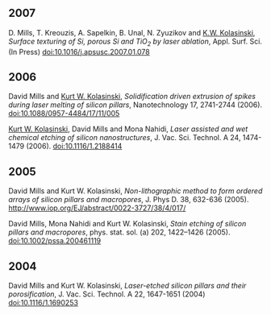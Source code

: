 == 2007 ==
D. Mills, T. Kreouzis, A. Sapelkin, B. Unal, N. Zyuzikov and [http://courses.wcupa.edu/kkolasinski/ K.W. Kolasinski], ''Surface texturing of Si, porous Si and TiO<sub>2</sub> by laser ablation'', Appl. Surf. Sci. (In Press)  [http://dx.doi.org/10.1016/j.apsusc.2007.01.078 doi:10.1016/j.apsusc.2007.01.078]

== 2006 ==
David Mills and [http://courses.wcupa.edu/kkolasinski/ Kurt W. Kolasinski], ''Solidification driven extrusion of spikes during laser melting of silicon pillars'', Nanotechnology 17, 2741-2744 (2006). [http://dx.doi.org/doi:10.1088/0957-4484/17/11/005 doi:10.1088/0957-4484/17/11/005]

[http://courses.wcupa.edu/kkolasinski/ Kurt W. Kolasinski], David Mills and Mona Nahidi, ''Laser assisted and wet chemical etching of silicon nanostructures'',  J. Vac. Sci. Technol. A 24, 1474-1479 (2006). [http://dx.doi.org/doi:10.1116/1.2188414 doi:10.1116/1.2188414]

== 2005 ==
David Mills and Kurt W. Kolasinski, ''Non-lithographic method to form ordered arrays of silicon pillars and macropores'',  J. Phys D. 38, 632-636  (2005). [http://www.iop.org/EJ/abstract/0022-3727/38/4/017/ http://www.iop.org/EJ/abstract/0022-3727/38/4/017/]

David Mills, Mona Nahidi and Kurt W. Kolasinski, ''Stain etching of silicon pillars and macropores'',  phys. stat. sol. (a)  202, 1422–1426 (2005). [http://dx.doi.org/doi:10.1002/pssa.200461119 doi:10.1002/pssa.200461119]

==2004==
David Mills and Kurt W. Kolasinski, ''Laser-etched silicon pillars and their porosification'',  J. Vac. Sci. Technol. A 22, 1647-1651 (2004) [http://dx.doi.org/doi:10.1116/1.1690253 doi:10.1116/1.1690253]